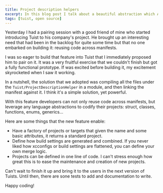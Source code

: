 ```yaml
---
title: Project description helpers
excerpt: In this blog post I talk about a beautiful abstraction which Alex and I came up with to push Tuist's awesomeness even further.
tags: [tuist, open source]
---
```


Yesterday I had a pairing session with a good friend of mine who started introducing Tuist to his company's project. He brought up an interesting need that had been in the backlog for quite some time but that no one embarked on building it: reusing code across manifests.

I was so eager to build that feature into Tuist that I immediately proposed him to pair on it. It was a very fruitful exercise that we couldn't finish but got a fully functional prototype. If was excited before building it, my excitement skyrocketed when I saw it working.

In a nutshell, the solution that we adopted was compiling all the files under the `Tuist/ProjectDescriptionHelper` in a module, and then linking the manifest against it. I think it's a simple solution, yet powerful.

With this feature developers can not only reuse code across manifests, but leverage any language abstractions to codify their projects: struct, classes, functions, enums, generics...

Here are some things that the new feature enable:
- Have a factory of projects or targets that given the name and some basic attributes, it returns a standard project.
- Define how build settings are generated and combined. If you never liked how xcconfigs or build settings are flattened, you can define your own merge logic.
- Projects can be defined in one line of code. I can't stress enough how great this is to ease the maintenance and creation of new projects.


Can't wait to finish it up and bring it to the users in the next version of Tuists. Until then, there are sone tests to add and documentation to write.

Happy coding!